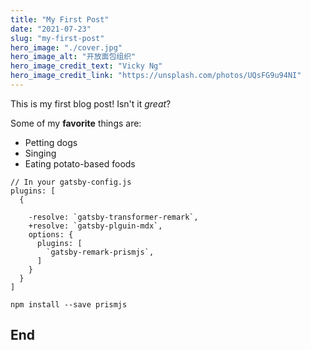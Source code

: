 ```yaml
---
title: "My First Post"
date: "2021-07-23"
slug: "my-first-post"
hero_image: "./cover.jpg"
hero_image_alt: "开放面包组织"
hero_image_credit_text: "Vicky Ng"
hero_image_credit_link: "https://unsplash.com/photos/UQsFG9u94NI"
---
```


This is my first blog post! Isn't it *great*?

Some of my **favorite** things are:

* Petting dogs
* Singing
* Eating potato-based foods

```diff-javascript
// In your gatsby-config.js
plugins: [
  {

    -resolve: `gatsby-transformer-remark`,
    +resolve: `gatsby-plguin-mdx`,
    options: {
      plugins: [
        `gatsby-remark-prismjs`,
      ]
    }
  }
]
```

```b
npm install --save prismjs
```

## End